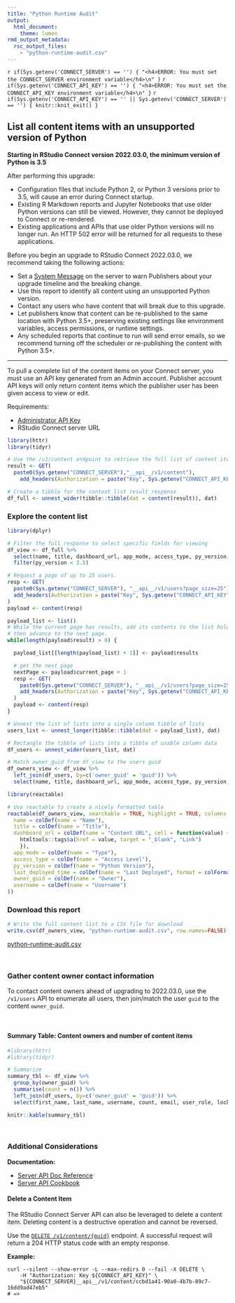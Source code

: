 ```yaml
---
title: "Python Runtime Audit"
output: 
  html_document:
    theme: lumen
rmd_output_metadata:
  rsc_output_files:
    - "python-runtime-audit.csv"
---
```


`r if(Sys.getenv('CONNECT_SERVER') == '') { "<h4>ERROR: You must set the CONNECT_SERVER environment variable</h4>\n" }` `r if(Sys.getenv('CONNECT_API_KEY') == '') { "<h4>ERROR: You must set the CONNECT_API_KEY environment variable</h4>\n" }` `r if(Sys.getenv('CONNECT_API_KEY') == '' || Sys.getenv('CONNECT_SERVER') == '') { knitr::knit_exit() }`

## List all content items with an unsupported version of Python

**Starting in RStudio Connect version 2022.03.0, the minimum version of Python is 3.5**

After performing this upgrade:

- Configuration files that include Python 2, or Python 3 versions prior to 3.5, will cause an error during Connect startup.
- Existing R Markdown reports and Jupyter Notebooks that use older Python versions can still be viewed. However, they cannot be deployed to Connect or re-rendered.
- Existing applications and APIs that use older Python versions will no longer run. An HTTP 502 error will be returned for all requests to these applications.

Before you begin an upgrade to RStudio Connect 2022.03.0, we recommend taking the following actions:

- Set a [System Message](https://docs.rstudio.com/connect/admin/server-management/#system-messages) on the server to warn Publishers about your upgrade timeline and the breaking change.
- Use this report to identify all content using an unsupported Python version.
- Contact any users who have content that will break due to this upgrade. 
- Let publishers know that content can be re-published to the same location with Python 3.5+, preserving existing settings like environment variables, access permissions, or runtime settings.
- Any scheduled reports that continue to run will send error emails, so we recommend turning off the scheduler or re-publishing the content with Python 3.5+.

---

To pull a complete list of the content items on your Connect server, you must use an API key generated from an Admin account. Publisher account API keys will only return content items which the publisher user has been given access to view or edit.

Requirements:

-   [Administrator API Key](https://docs.rstudio.com/connect/user/api-keys/#api-keys-creating){target="_blank"}
-   RStudio Connect server URL

```r
library(httr)
library(tidyr)

# Use the /v1/content endpoint to retrieve the full list of content items
result <- GET(
  paste0(Sys.getenv("CONNECT_SERVER"),"__api__/v1/content"),
    add_headers(Authorization = paste("Key", Sys.getenv("CONNECT_API_KEY"))))

# Create a tibble for the content list result response
df_full <- unnest_wider(tibble::tibble(dat = content(result)), dat) 
```

### Explore the content list

```r
library(dplyr)

# Filter the full response to select specific fields for viewing
df_view <- df_full %>%
  select(name, title, dashboard_url, app_mode, access_type, py_version, created_time, last_deployed_time, owner_guid) %>%
  filter(py_version < 3.5)

# Request a page of up to 25 users.
resp <- GET(
  paste0(Sys.getenv("CONNECT_SERVER"), "__api__/v1/users?page_size=25"),
  add_headers(Authorization = paste("Key", Sys.getenv("CONNECT_API_KEY")))
)
payload <- content(resp)

payload_list <- list()
# While the current page has results, add its contents to the list holder
# then advance to the next page.
while(length(payload$result) > 0) {

  payload_list[[length(payload_list) + 1]] <- payload$results

  # get the next page
  nextPage <- payload$current_page + 1
  resp <- GET(
    paste0(Sys.getenv("CONNECT_SERVER"), "__api__/v1/users?page_size=25&page_number=", nextPage),
    add_headers(Authorization = paste("Key", Sys.getenv("CONNECT_API_KEY")))
  )
  payload <- content(resp)
}

# Unnest the list of lists into a single column tibble of lists
users_list <- unnest_longer(tibble::tibble(dat = payload_list), dat) 

# Rectangle the tibble of lists into a tibble of usable column data
df_users <- unnest_wider(users_list, dat)

# Match owner_guid from df_view to the users guid
df_owners_view <- df_view %>%
  left_join(df_users, by=c('owner_guid' = 'guid')) %>%
  select(name, title, dashboard_url, app_mode, access_type, py_version, last_deployed_time, owner_guid, username)
```


```r
library(reactable)

# Use reactable to create a nicely formatted table
reactable(df_owners_view, searchable = TRUE, highlight = TRUE, columns = list(
  name = colDef(name = "Name"),
  title = colDef(name = "Title"),
  dashboard_url = colDef(name = "Content URL", cell = function(value) {
    htmltools::tags$a(href = value, target = "_blank", "Link")
    }),
  app_mode = colDef(name = "Type"),
  access_type = colDef(name = "Access Level"),
  py_version = colDef(name = "Python Version"),
  last_deployed_time = colDef(name = "Last Deployed", format = colFormat(datetime = TRUE)),
  owner_guid = colDef(name = "Owner"),
  username = colDef(name = "Username")
))
```

### Download this report

```r

# Write the full content list to a CSV file for download
write.csv(df_owners_view, "python-runtime-audit.csv", row.names=FALSE)
```

[python-runtime-audit.csv](python-runtime-audit.csv)

<br>

### Gather content owner contact information

To contact content owners ahead of upgrading to 2022.03.0, use the `/v1/users` API to enumerate all users, then join/match the user `guid` to the content `owner_guid`.

<br>

#### Summary Table: Content owners and number of content items

```r
#library(httr)
#library(tidyr)

# Summarize 
summary_tbl <- df_view %>%
  group_by(owner_guid) %>%
  summarise(count = n()) %>%
  left_join(df_users, by=c('owner_guid' = 'guid')) %>%
  select(first_name, last_name, username, count, email, user_role, locked)

knitr::kable(summary_tbl)
```

<br>

### Additional Considerations

**Documentation:**

-   [Server API Doc Reference](https://docs.rstudio.com/connect/api/)
-   [Server API Cookbook](https://docs.rstudio.com/connect/cookbook/)

#### Delete a Content Item

The RStudio Connect Server API can also be leveraged to delete a content item. Deleting content is a destructive operation and cannot be reversed. 

Use the [`DELETE /v1/content/{guid}`](https://docs.rstudio.com/connect/api/#delete-/v1/content/{guid}) endpoint. A successful request will return a 204 HTTP status code with an empty response.

**Example:** 
```
curl --silent --show-error -L --max-redirs 0 --fail -X DELETE \
    -H "Authorization: Key ${CONNECT_API_KEY}" \
    "${CONNECT_SERVER}__api__/v1/content/ccbd1a41-90a0-4b7b-89c7-16dd9ad47eb5"
# =>
```

